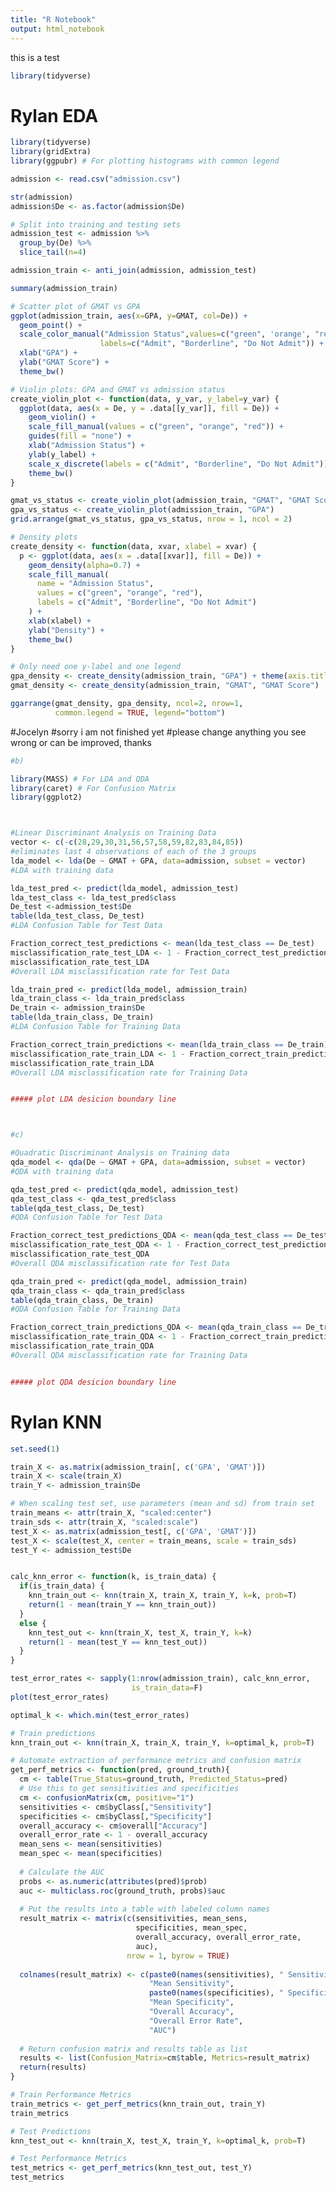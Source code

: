 ```yaml
---
title: "R Notebook"
output: html_notebook
---
```


this is a test

```r
library(tidyverse)
```

# Rylan EDA

```r
library(tidyverse)
library(gridExtra)
library(ggpubr) # For plotting histograms with common legend

admission <- read.csv("admission.csv")

str(admission)
admission$De <- as.factor(admission$De)

# Split into training and testing sets
admission_test <- admission %>% 
  group_by(De) %>% 
  slice_tail(n=4)

admission_train <- anti_join(admission, admission_test)

summary(admission_train)

# Scatter plot of GMAT vs GPA
ggplot(admission_train, aes(x=GPA, y=GMAT, col=De)) +
  geom_point() + 
  scale_color_manual("Admission Status",values=c("green", 'orange', "red"),
                    labels=c("Admit", "Borderline", "Do Not Admit")) +
  xlab("GPA") +
  ylab("GMAT Score") +
  theme_bw()

# Violin plots: GPA and GMAT vs admission status 
create_violin_plot <- function(data, y_var, y_label=y_var) {
  ggplot(data, aes(x = De, y = .data[[y_var]], fill = De)) +
    geom_violin() +
    scale_fill_manual(values = c("green", "orange", "red")) +
    guides(fill = "none") +
    xlab("Admission Status") +
    ylab(y_label) +
    scale_x_discrete(labels = c("Admit", "Borderline", "Do Not Admit")) +
    theme_bw()
}

gmat_vs_status <- create_violin_plot(admission_train, "GMAT", "GMAT Score")
gpa_vs_status <- create_violin_plot(admission_train, "GPA")
grid.arrange(gmat_vs_status, gpa_vs_status, nrow = 1, ncol = 2)

# Density plots
create_density <- function(data, xvar, xlabel = xvar) {
  p <- ggplot(data, aes(x = .data[[xvar]], fill = De)) +
    geom_density(alpha=0.7) +
    scale_fill_manual(
      name = "Admission Status",
      values = c("green", "orange", "red"), 
      labels = c("Admit", "Borderline", "Do Not Admit")
    ) +
    xlab(xlabel) +
    ylab("Density") +
    theme_bw() 
}

# Only need one y-label and one legend
gpa_density <- create_density(admission_train, "GPA") + theme(axis.title.y=element_blank())
gmat_density <- create_density(admission_train, "GMAT", "GMAT Score")

ggarrange(gmat_density, gpa_density, ncol=2, nrow=1, 
          common.legend = TRUE, legend="bottom")
```

#Jocelyn #sorry i am not finished yet #please change anything you see wrong or can be improved, thanks

```r
#b)

library(MASS) # For LDA and QDA
library(caret) # For Confusion Matrix
library(ggplot2)



#Linear Discriminant Analysis on Training Data
vector <- c(-c(28,29,30,31,56,57,58,59,82,83,84,85))
#eliminates last 4 observations of each of the 3 groups
lda_model <- lda(De ~ GMAT + GPA, data=admission, subset = vector)
#LDA with training data

lda_test_pred <- predict(lda_model, admission_test)
lda_test_class <- lda_test_pred$class
De_test <-admission_test$De
table(lda_test_class, De_test)
#LDA Confusion Table for Test Data

Fraction_correct_test_predictions <- mean(lda_test_class == De_test)
misclassification_rate_test_LDA <- 1 - Fraction_correct_test_predictions
misclassification_rate_test_LDA
#Overall LDA misclassification rate for Test Data

lda_train_pred <- predict(lda_model, admission_train)
lda_train_class <- lda_train_pred$class
De_train <- admission_train$De
table(lda_train_class, De_train)
#LDA Confusion Table for Training Data

Fraction_correct_train_predictions <- mean(lda_train_class == De_train)
misclassification_rate_train_LDA <- 1 - Fraction_correct_train_predictions
misclassification_rate_train_LDA
#Overall LDA misclassification rate for Training Data


##### plot LDA desicion boundary line



#c)

#Quadratic Discriminant Analysis on Training data
qda_model <- qda(De ~ GMAT + GPA, data=admission, subset = vector)
#QDA with training data

qda_test_pred <- predict(qda_model, admission_test)
qda_test_class <- qda_test_pred$class
table(qda_test_class, De_test) 
#QDA Confusion Table for Test Data

Fraction_correct_test_predictions_QDA <- mean(qda_test_class == De_test)
misclassification_rate_test_QDA <- 1 - Fraction_correct_test_predictions_QDA
misclassification_rate_test_QDA
#Overall QDA misclassification rate for Test Data

qda_train_pred <- predict(qda_model, admission_train)
qda_train_class <- qda_train_pred$class
table(qda_train_class, De_train)
#QDA Confusion Table for Training Data

Fraction_correct_train_predictions_QDA <- mean(qda_train_class == De_train)
misclassification_rate_train_QDA <- 1 - Fraction_correct_train_predictions_QDA
misclassification_rate_train_QDA
#Overall QDA misclassification rate for Training Data


##### plot QDA desicion boundary line

```

# Rylan KNN

```r
set.seed(1)

train_X <- as.matrix(admission_train[, c('GPA', 'GMAT')])
train_X <- scale(train_X)
train_Y <- admission_train$De

# When scaling test set, use parameters (mean and sd) from train set
train_means <- attr(train_X, "scaled:center")
train_sds <- attr(train_X, "scaled:scale")
test_X <- as.matrix(admission_test[, c('GPA', 'GMAT')])
test_X <- scale(test_X, center = train_means, scale = train_sds)
test_Y <- admission_test$De


calc_knn_error <- function(k, is_train_data) {
  if(is_train_data) {
    knn_train_out <- knn(train_X, train_X, train_Y, k=k, prob=T)
    return(1 - mean(train_Y == knn_train_out))
  }
  else {
    knn_test_out <- knn(train_X, test_X, train_Y, k=k)
    return(1 - mean(test_Y == knn_test_out))
  }
}

test_error_rates <- sapply(1:nrow(admission_train), calc_knn_error, 
                           is_train_data=F)
plot(test_error_rates)

optimal_k <- which.min(test_error_rates)

# Train predictions
knn_train_out <- knn(train_X, train_X, train_Y, k=optimal_k, prob=T)

# Automate extraction of performance metrics and confusion matrix
get_perf_metrics <- function(pred, ground_truth){
  cm <- table(True_Status=ground_truth, Predicted_Status=pred)
  # Use this to get sensitivities and specificities
  cm <- confusionMatrix(cm, positive="1")
  sensitivities <- cm$byClass[,"Sensitivity"]
  specificities <- cm$byClass[,"Specificity"]
  overall_accuracy <- cm$overall["Accuracy"]
  overall_error_rate <- 1 - overall_accuracy
  mean_sens <- mean(sensitivities)
  mean_spec <- mean(specificities)
  
  # Calculate the AUC
  probs <- as.numeric(attributes(pred)$prob)
  auc <- multiclass.roc(ground_truth, probs)$auc
  
  # Put the results into a table with labeled column names
  result_matrix <- matrix(c(sensitivities, mean_sens, 
                            specificities, mean_spec, 
                            overall_accuracy, overall_error_rate, 
                            auc), 
                          nrow = 1, byrow = TRUE)
  
  colnames(result_matrix) <- c(paste0(names(sensitivities), " Sensitivity"),
                               "Mean Sensitivity",
                               paste0(names(specificities), " Specificity"),
                               "Mean Specificity",
                               "Overall Accuracy", 
                               "Overall Error Rate", 
                               "AUC")
  
  # Return confusion matrix and results table as list
  results <- list(Confusion_Matrix=cm$table, Metrics=result_matrix)
  return(results)
}

# Train Performance Metrics 
train_metrics <- get_perf_metrics(knn_train_out, train_Y)
train_metrics

# Test Predictions
knn_test_out <- knn(train_X, test_X, train_Y, k=optimal_k, prob=T)

# Test Performance Metrics
test_metrics <- get_perf_metrics(knn_test_out, test_Y)
test_metrics

```
